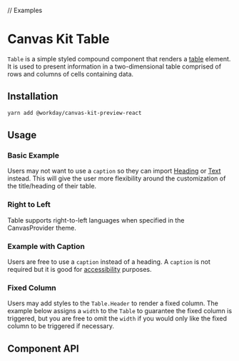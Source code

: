 // Examples

<Meta title="Preview/Table" component={Table} />

# Canvas Kit Table

`Table` is a simple styled compound component that renders a
[table](https://developer.mozilla.org/en-US/docs/Web/HTML/Element/table) element. It is used to
present information in a two-dimensional table comprised of rows and columns of cells containing
data.

## Installation

```sh
yarn add @workday/canvas-kit-preview-react
```

## Usage

### Basic Example

Users may not want to use a `caption` so they can import [Heading](/components/text/heading/) or
[Text](/components/text/text/) instead. This will give the user more flexibility around the
customization of the title/heading of their table.

<ExampleCodeBlock code={BasicWithHeading} />

### Right to Left

Table supports right-to-left languages when specified in the CanvasProvider theme.

<ExampleCodeBlock code={RightToLeft} />

### Example with Caption

Users are free to use a `caption` instead of a heading. A `caption` is not required but it is good
for
[accessibility](https://developer.mozilla.org/en-US/docs/Web/HTML/Element/table#accessibility_concerns)
purposes.

<ExampleCodeBlock code={Basic} />

### Fixed Column

Users may add styles to the `Table.Header` to render a fixed column. The example below assigns a
`width` to the `Table` to guarantee the fixed column is triggered, but you are free to omit the
`width` if you would only like the fixed column to be triggered if necessary.

<ExampleCodeBlock code={FixedColumn} />

## Component API

<SymbolDoc name="Table" fileName="/preview-react/" />
